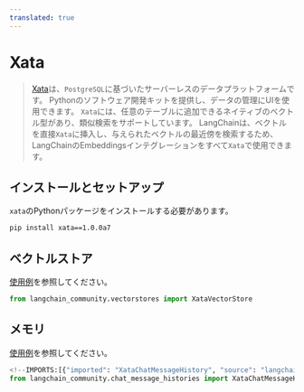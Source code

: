 ```yaml
---
translated: true
---
```


# Xata

> [Xata](https://xata.io)は、`PostgreSQL`に基づいたサーバーレスのデータプラットフォームです。
> Pythonのソフトウェア開発キットを提供し、データの管理にUIを使用できます。
> `Xata`には、任意のテーブルに追加できるネイティブのベクトル型があり、類似検索をサポートしています。
> LangChainは、ベクトルを直接`Xata`に挿入し、与えられたベクトルの最近傍を検索するため、
> LangChainのEmbeddingsインテグレーションをすべて`Xata`で使用できます。

## インストールとセットアップ

`xata`のPythonパッケージをインストールする必要があります。

```bash
pip install xata==1.0.0a7
```

## ベクトルストア

[使用例](/docs/integrations/vectorstores/xata)を参照してください。

```python
from langchain_community.vectorstores import XataVectorStore
```

## メモリ

[使用例](/docs/integrations/memory/xata_chat_message_history)を参照してください。

```python
<!--IMPORTS:[{"imported": "XataChatMessageHistory", "source": "langchain_community.chat_message_histories", "docs": "https://api.python.langchain.com/en/latest/chat_message_histories/langchain_community.chat_message_histories.xata.XataChatMessageHistory.html", "title": "Xata"}]-->
from langchain_community.chat_message_histories import XataChatMessageHistory
```
